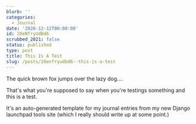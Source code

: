```yaml
---
blurb: ''
categories:
  - Journal
date: '2020-12-12T00:00:00'
id: 20eNfryUdBd6
scrubbed_2021: false
status: published
type: post
title: This Is A Test
slug: /posts/20enfryudbd6--this-is-a-test
---
```


The quick brown fox jumps over the lazy dog....

That's what you're supposed to say when you're testings something and this is a test. 

It's an auto-generated template for my journal entries from my new Django launchpad tools site (which I really should write up at some point.)
